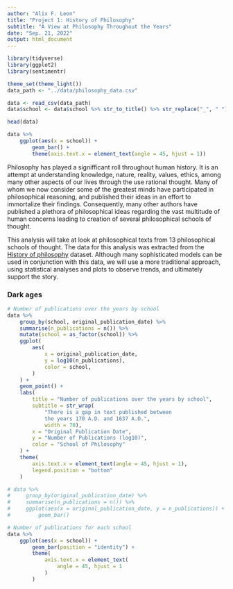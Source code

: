 ```yaml
---
author: "Alix F. Leon"
title: "Project 1: History of Philosophy"
subtitle: "A View at Philosophy Throughout the Years"
date: "Sep. 21, 2022"
output: html_document
---
```


```r
library(tidyverse)
library(ggplot2)
library(sentimentr)
```

```r
theme_set(theme_light())
data_path <- "../data/philosophy_data.csv"
```

```r
data <- read_csv(data_path)
data$school <- data$school %>% str_to_title() %>% str_replace("_", " ")
```
```r
head(data)
```

```r
data %>%
    ggplot(aes(x = school)) +
        geom_bar() +
        theme(axis.text.x = element_text(angle = 45, hjust = 1))
```

Philosophy has played a signifficant roll throughout human history. It is an
attempt at understanding knowledge, nature, reality, values, ethics, among
many other aspects of our lives through the use rational thought. Many of
whom we now consider some of the greatest minds have participated in 
philosophical reasoning, and published their ideas in an effort to immortalize
their findings. Consequently, many other authors have published a plethora of
philosophical ideas regarding the vast multitude of human concerns leading to
creation of several philosophical schools of thought.

This analysis will take at look at philosophical texts from 13 philosophical schools of thought. 
The data for this analysis was extracted from the [History of philosophy][dataset_link]
dataset. Although many sophisticated models can be used in conjunction with this data, we will use a 
more traditional approach, using statistical analyses and plots to observe trends, and ultimately
support the story.

### Dark ages
```r
# Number of publications over the years by school
data %>%
    group_by(school, original_publication_date) %>%
    summarise(n_publications = n()) %>%
    mutate(school = as_factor(school)) %>%
    ggplot(
        aes(
            x = original_publication_date,
            y = log10(n_publications),
            color = school,
        )
    ) +
    geom_point() +
    labs(
        title = "Number of publications over the years by school",
        subtitle = str_wrap(
            "There is a gap in text published between
            the years 170 A.D. and 1637 A.D.",
            width = 70),
        x = "Original Publication Date",
        y = "Number of Publications (log10)",
        color = "School of Philosophy"
    ) +
    theme(
        axis.text.x = element_text(angle = 45, hjust = 1),
        legend.position = "bottom"
    )
```

```r
# data %>%
#     group_by(original_publication_date) %>%
#     summarise(n_publications = n()) %>%
#     ggplot(aes(x = original_publication_date, y = n_publications)) +
#         geom_bar()
```

```r
# Number of publications for each school
data %>%
    ggplot(aes(x = school)) +
        geom_bar(position = "identity") +
        theme(
            axis.text.x = element_text(
                angle = 45, hjust = 1
            )
        )
```


<!-- Links -->
[dataset_link]: https://www.kaggle.com/datasets/kouroshalizadeh/history-of-philosophy